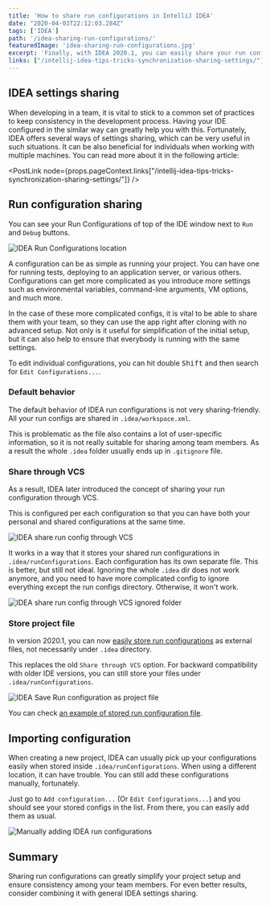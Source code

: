 ```yaml
---
title: 'How to share run configurations in IntelliJ IDEA'
date: "2020-04-03T22:12:03.284Z"
tags: ['IDEA']
path: '/idea-sharing-run-configurations/'
featuredImage: 'idea-sharing-run-configurations.jpg'
excerpt: 'Finally, with IDEA 2020.1, you can easily share your run configurations among your team members utilizing version control.'
links: ["/intellij-idea-tips-tricks-synchronization-sharing-settings/"]
---
```


<PostHeader frontmatter={props.data.mdx.frontmatter} />

## IDEA settings sharing
When developing in a team, it is vital to stick to a common set of practices to keep consistency in the development process. Having your IDE configured in the similar way can greatly help you with this. Fortunately, IDEA offers several ways of settings sharing, which can be very useful in such situations. It can be also beneficial for individuals when working with multiple machines. You can read more about it in the following article:

<PostLink node={props.pageContext.links["/intellij-idea-tips-tricks-synchronization-sharing-settings/"]} />

## Run configuration sharing
You can see your Run Configurations of top of the IDE window next to `Run` and `Debug` buttons.

![IDEA Run Configurations location](./run-consfigurations.png)

A configuration can be as simple as running your project. You can have one for running tests, deploying to an application server, or various others. Configurations can get more complicated as you introduce more settings such as environmental variables, command-line arguments, VM options, and much more.

In the case of these more complicated configs, it is vital to be able to share them with your team, so they can use the app right after cloning with no advanced setup. Not only is it useful for simplification of the initial setup, but it can also help to ensure that everybody is running with the same settings.

To edit individual configurations, you can hit double <kbd>Shift</kbd> and then search for `Edit Configurations...`.


### Default behavior
The default behavior of IDEA run configurations is not very sharing-friendly. All your run configs are shared in `.idea/workspace.xml`.

This is problematic as the file also contains a lot of user-specific information, so it is not really suitable for sharing among team members. As a result the whole `.idea` folder usually ends up in `.gitignore` file.

### Share through VCS
As a result, IDEA later introduced the concept of sharing your run configuration through VCS.

This is configured per each configuration so that you can have both your personal and shared configurations at the same time.

![IDEA share run config through VCS](./idea-share-through-vcs.png)

It works in a way that it stores your shared run configurations in `.idea/runConfigurations`. Each configuration has its own separate file. This is better, but still not ideal. Ignoring the whole `.idea` dir does not work anymore, and you need to have more complicated config to ignore everything except the run configs directory. Otherwise, it won't work.

![IDEA share run config through VCS ignored folder](./idea-share-through-vcs-ignored.png)

### Store project file

In version 2020.1, you can now [easily store run configurations](https://blog.jetbrains.com/idea/2020/03/intellij-idea-2020-1-beta2/) as external files, not necessarily under `.idea` directory.

This replaces the old `Share through VCS` option. For backward compatibility with older IDE versions, you can still store your files under `.idea/runConfigurations`.

![IDEA Save Run configuration as project file](./idea-save-run-config-as-project-file.png)

You can check [an example of stored run configuration file](./Config.run.xml).

## Importing configuration
When creating a new project, IDEA can usually pick up your configurations easily when stored inside `.idea/runConfigurations`. When using a different location, it can have trouble. You can still add these configurations manually, fortunately.

Just go to `Add configuration...` (Or `Edit Configurations...`) and you should see your stored configs in the list. From there, you can easily add them as usual.

![Manually adding IDEA run configurations](idea-import-configuration.png)

## Summary
Sharing run configurations can greatly simplify your project setup and ensure consistency among your team members. For even better results, consider combining it with general IDEA settings sharing.